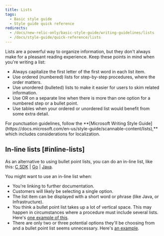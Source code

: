 ```yaml
---
title: Lists
tags:
  - Basic style guide
  - Style guide quick reference
redirects:
  - /docs/new-relic-only/basic-style-guide/writing-guidelines/lists
  - /docs/style-guide/quick-reference/lists
---
```


Lists are a powerful way to organize information, but they don't always make for a pleasant reading experience. Keep these points in mind when you're writing a list:

* Always capitalize the first letter of the first word in each list item.
* Use ordered (numbered) lists for step-by-step procedures, where the order matters.
* Use unordered (bulleted) lists to make it easier for users to skim related information.
* Use OR on a separate line when there is more than one option for a numbered step or a bullet point.
* Use tables when your ordered or unordered list would benefit from some extra detail.

<Callout variant="tip">
  For punctuation guidelines, follow the **[Microsoft Writing Style Guide](https://docs.microsoft.com/en-us/style-guide/scannable-content/lists),** which includes considerations for localization.
</Callout>

## In-line lists [#inline-lists]

As an alternative to using bullet point lists, you can do an in-line list, like this: [C SDK](/docs/agents/c-sdk/instrumentation/enable-distributed-tracing-your-c-applications) \| [Go](/docs/agents/go-agent/features/distributed-tracing-go#create-manually) \| [Java](/docs/agents/java-agent/api-guides/guide-using-java-agent-api#trace-calls).

You might want to use an in-line list when:

* You're linking to further documentation.
* Customers will likely be selecting a single option.
* The list item can be displayed with a short word or phrase (like Java, or Infrastructure).
* You think a bullet point list takes up a lot of vertical space. This may happen in circumstances where a procedure must include several lists. Here's [one example of this](/docs/understand-dependencies/distributed-tracing/enable-configure/enable-distributed-tracing#enable).
* There are only two or three potential options they'll be choosing from and a bullet point list seems unnecessary. Here's [an example](/docs/agents/net-agent/installation/introduction-net-agent-install#requiremnts).
